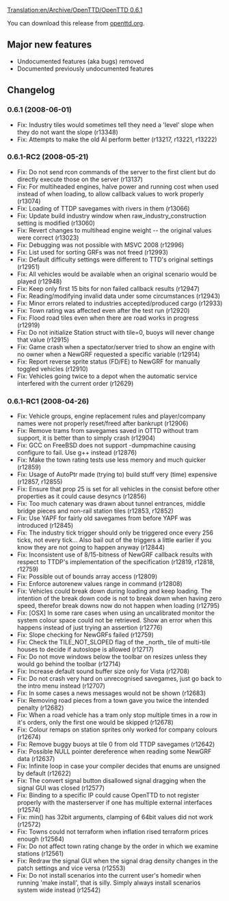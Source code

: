 [[Translation:en/Archive/OpenTTD/OpenTTD 0.6.1]]

{{en/OTTDVersions}}
{{en/Release|prev=OpenTTD 0.6.0|next=OpenTTD 0.6.2|date=2008-06-01}}

You can download this release from [http://www.openttd.org/en/download-stable/0.6.1 openttd.org].


==Major new features==
* Undocumented features (aka bugs) removed
* Documented previously undocumented features

==Changelog==

===0.6.1 (2008-06-01)===

* Fix: Industry tiles would sometimes tell they need a 'level' slope when they do not want the slope (r13348)
* Fix: Attempts to make the old AI perform better (r13217, r13221, r13222)
===0.6.1-RC2 (2008-05-21)===

* Fix: Do not send rcon commands of the server to the first client but do directly execute those on the server (r13137)
* Fix: For multiheaded engines, halve power and running cost when used instead of when loading, to allow callback values to work properly (r13074)
* Fix: Loading of TTDP savegames with rivers in them {{en/Flyspray|2005}} (r13066)
* Fix: Update build industry window when raw_industry_construction setting is modified (r13060)
* Fix: Revert changes to multihead engine weight -- the original values were correct (r13023)
* Fix: Debugging was not possible with MSVC 2008 (r12996)
* Fix: List used for sorting GRFs was not freed (r12993)
* Fix: Default difficulty settings were different to TTD's original settings {{en/Flyspray|1977}} (r12951)
* Fix: All vehicles would be available when an original scenario would be played {{en/Flyspray|1982}} (r12948)
* Fix: Keep only first 15 bits for non failed callback results (r12947)
* Fix: Reading/modifying invalid data under some circumstances (r12943)
* Fix: Minor errors related to industries accepted/produced cargo (r12933)
* Fix: Town rating was affected even after the test run (r12920)
* Fix: Flood road tiles even when there are road works in progress {{en/Flyspray|1965}} (r12919)
* Fix: Do not initialize Station struct with tile=0, buoys will never change that value {{en/Flyspray|1960}} (r12915)
* Fix: Game crash when a spectator/server tried to show an engine with no owner when a NewGRF requested a specific variable (r12914)
* Fix: Report reverse sprite status (FD/FE) to NewGRF for manually toggled vehicles (r12910)
* Fix: Vehicles going twice to a depot when the automatic service interfered with the current order {{en/Flyspray|1985}} (r12629)
===0.6.1-RC1 (2008-04-26)===

* Fix: Vehicle groups, engine replacement rules and player/company names were not properly reset/freed after bankrupt (r12906)
* Fix: Remove trams from savegames saved in OTTD without tram support, it is better than to simply crash {{en/Flyspray|1953}} (r12904)
* Fix: GCC on FreeBSD does not support -dumpmachine causing configure to fail. Use g++ instead {{en/Flyspray|1928}} (r12876)
* Fix: Make the town rating tests use less memory and much quicker (r12859)
* Fix: Usage of AutoPtr made (trying to) build stuff very (time) expensive (r12857, r12855)
* Fix: Ensure that prop 25 is set for all vehicles in the consist before other properties as it could cause desyncs (r12856)
* Fix: Too much catenary was drawn about tunnel entrances, middle bridge pieces and non-rail station tiles (r12853, r12852)
* Fix: Use YAPF for fairly old savegames from before YAPF was introduced (r12845)
* Fix: The industry tick trigger should only be triggered once every 256 ticks, not every tick... Also bail out of the triggers a little earlier if you know they are not going to happen anyway (r12844)
* Fix: Inconsistent use of 8/15-bitness of NewGRF callback results with respect to TTDP's implementation of the specification (r12819, r12818, r12759)
* Fix: Possible out of bounds array access (r12809)
* Fix: Enforce autorenew values range in command (r12808)
* Fix: Vehicles could break down during loading and keep loading. The intention of the break down code is not to break down when having zero speed, therefor break downs now do not happen when loading {{en/Flyspray|1938}} (r12795)
* Fix: [OSX] In some rare cases when using an uncalibrated monitor the system colour space could not be retrieved. Show an error when this happens instead of just trying an assertion (r12776)
* Fix: Slope checking for NewGRFs failed (r12759)
* Fix: Check the TILE_NOT_SLOPED flag of the _north_ tile of multi-tile houses to decide if autoslope is allowed (r12717)
* Fix: Do not move windows below the toolbar on resizes unless they would go behind the toolbar {{en/Flyspray|1904}} (r12714)
* Fix: Increase default sound buffer size only for Vista {{en/Flyspray|1914}} (r12708)
* Fix: Do not crash very hard on unrecognised savegames, just go back to the intro menu instead (r12707)
* Fix: In some cases a news messages would not be shown {{en/Flyspray|1906}} (r12683)
* Fix: Removing road pieces from a town gave you twice the intended penalty {{en/Flyspray|1920}} (r12682)
* Fix: When a road vehicle has a tram only stop multiple times in a row in it's orders, only the first one would be skipped {{en/Flyspray|1918}} (r12678)
* Fix: Colour remaps on station sprites only worked for company colours {{en/Flyspray|1902}} (r12674)
* Fix: Remove buggy buoys at tile 0 from old TTDP savegames (r12642)
* Fix: Possible NULL pointer dereference when reading some NewGRF data {{en/Flyspray|1913}} (r12637)
* Fix: Infinite loop in case your compiler decides that enums are unsigned by default (r12622)
* Fix: The convert signal button disallowed signal dragging when the signal GUI was closed (r12577)
* Fix: Binding to a specific IP could cause OpenTTD to not register properly with the masterserver if one has multiple external interfaces (r12574)
* Fix: min() has 32bit arguments, clamping of 64bit values did not work (r12572)
* Fix: Towns could not terraform when inflation rised terraform prices enough (r12564)
* Fix: Do not affect town rating change by the order in which we examine stations (r12561)
* Fix: Redraw the signal GUI when the signal drag density changes in the patch settings and vice versa (r12553)
* Fix: Do not install scenarios into the current user's homedir when running 'make install', that is silly. Simply always install scenarios system wide instead (r12542)
